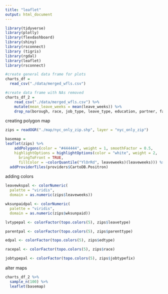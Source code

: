 ```yaml
---
title: "leaflet"
output: html_document
---
```

```r
library(tidyverse)
library(plotly)
library(flexdashboard)
library(shiny)
library(rsconnect)
library (tigris)
library(rgdal)
library(leaflet)
library(rsconnect)

#create general data frame for plots
charts_df = 
  read_csv("./data/merged_wfls.csv")

#create data frame with NAs removed
charts_df_2 = 
    read_csv("./data/merged_wfls.csv") %>% 
    mutate(mean_leave_weeks = mean(leave_weeks)) %>% 
    drop_na(borough, race, job_type, leave_type, education, partner, family_income)
```

creating polygon map
```r
zips = readOGR("./map/nyc_only_zip.shp", layer = "nyc_only_zip")

basemap = 
leaflet(zips) %>% 
    addPolygons(color = "#444444", weight = 1, smoothFactor = 0.5,
    highlightOptions = highlightOptions(color = "white", weight = 2,
      bringToFront = TRUE,
      fillColor = ~colorQuantile("YlOrRd", leaveweeks)(leaveweeks))) %>% 
  addProviderTiles(providers$CartoDB.Positron)
```

adding colors
```r
leavewkspal <- colorNumeric(
  palette = "viridis",
  domain = as.numeric(zips$leaveweeks))

wksunpaidpal <- colorNumeric(
  palette = "viridis",
  domain = as.numeric(zips$wksunpaid))

lvtypepal <- colorFactor(topo.colors(5), zips$leavetype)

parentpal <- colorFactor(topo.colors(5), zips$parenttype)

edpal <- colorFactor(topo.colors(5), zips$edtype)

racepal <- colorFactor(topo.colors(5), zips$race)

jobtypepal <- colorFactor(topo.colors(5), zips$jobtypefix)
```

alter maps
```r
charts_df_2 %>% 
  sample_n(100) %>% 
  leaflet(basemap)
  
```

